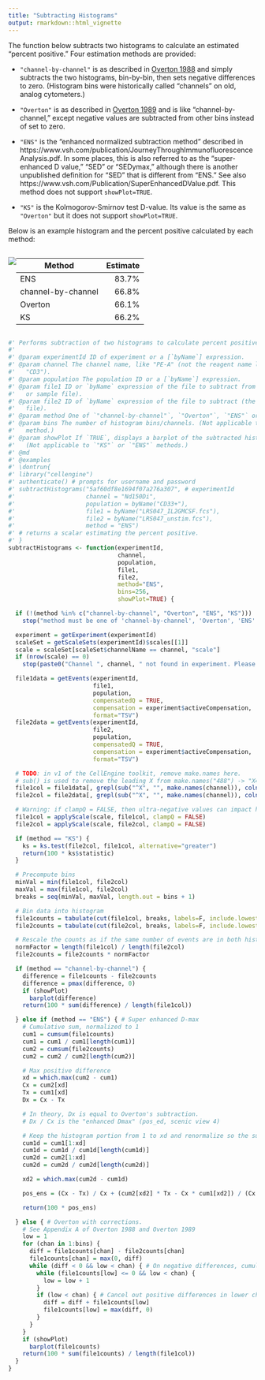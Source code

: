 ```yaml
---
title: "Subtracting Histograms"
output: rmarkdown::html_vignette
---
```


The function below subtracts two histograms to calculate an estimated "percent
positive." Four estimation methods are provided:

* `"channel-by-channel"` is as described in [Overton 1988](https://pubmed.ncbi.nlm.nih.gov/3061754/)
  and simply subtracts the two histograms, bin-by-bin, then sets negative
  differences to zero. (Histogram bins were historically called "channels" on
  old, analog cytometers.)

* `"Overton"` is as described in [Overton 1989](https://onlinelibrary.wiley.com/doi/epdf/10.1002/cyto.990100421)
  and is like "channel-by-channel," except negative values are subtracted from
  other bins instead of set to zero.

* `"ENS"` is the "enhanced normalized subtraction method" described in
  https://www.vsh.com/publication/JourneyThroughImmunofluorescenceAnalysis.pdf.
  In some places, this is also referred to as the "super-enhanced D value,"
  "SED" or "SEDymax," although there is another unpublished definition for
  "SED" that is different from "ENS." See also https://www.vsh.com/Publication/SuperEnhancedDValue.pdf.
  This method does not support `showPlot=TRUE`.

* `"KS"` is the Kolmogorov-Smirnov test D-value. Its value is the same as
  `"Overton"` but it does not support `showPlot=TRUE`.

Below is an example histogram and the percent positive calculated by each
method:

<div style="display: flex;">
  <img src="histosub1.png" style="max-width: unset;" />

  | Method | Estimate |
  | ------ | -------: |
  | ENS | 83.7%
  | channel-by-channel | 66.8%
  | Overton | 66.1%
  | KS | 66.2%

</div>

```R
#' Performs subtraction of two histograms to calculate percent positive.
#'
#' @param experimentId ID of experiment or a [`byName`] expression.
#' @param channel The channel name, like "PE-A" (not the reagent name like
#'   "CD3").
#' @param population The population ID or a [`byName`] expression.
#' @param file1 ID or `byName` expression of the file to subtract from (the test
#'   or sample file).
#' @param file2 ID of `byName` expression of the file to subtract (the control
#'   file).
#' @param method One of `"channel-by-channel"`, `"Overton"`, `"ENS"` or `"KS"`.
#' @param bins The number of histogram bins/channels. (Not applicable to `"KS"`
#'   method.)
#' @param showPlot If `TRUE`, displays a barplot of the subtracted histograms.
#'   (Not applicable to `"KS"` or `"ENS"` methods.)
#' @md
#' @examples
#' \dontrun{
#' library("cellengine")
#' authenticate() # prompts for username and password
#' subtractHistograms("5af60df8e1694f07a276a307", # experimentId
#'                    channel = "Nd150Di",
#'                    population = byName("CD33+"),
#'                    file1 = byName("LRS047_IL2GMCSF.fcs"),
#'                    file2 = byName("LRS047_unstim.fcs"),
#'                    method = "ENS")
#' # returns a scalar estimating the percent positive.
#' }
subtractHistograms <- function(experimentId,
                               channel,
                               population,
                               file1,
                               file2,
                               method="ENS",
                               bins=256,
                               showPlot=TRUE) {

  if (!(method %in% c("channel-by-channel", "Overton", "ENS", "KS")))
    stop("method must be one of 'channel-by-channel', 'Overton', 'ENS' or 'KS'.")

  experiment = getExperiment(experimentId)
  scaleSet = getScaleSets(experimentId)$scales[[1]]
  scale = scaleSet[scaleSet$channelName == channel, "scale"]
  if (nrow(scale) == 0)
    stop(paste0("Channel ", channel, " not found in experiment. Please check the spelling."))

  file1data = getEvents(experimentId,
                        file1,
                        population,
                        compensatedQ = TRUE,
                        compensation = experiment$activeCompensation,
                        format="TSV")
  file2data = getEvents(experimentId,
                        file2,
                        population,
                        compensatedQ = TRUE,
                        compensation = experiment$activeCompensation,
                        format="TSV")

  # TODO: in v1 of the CellEngine toolkit, remove make.names here.
  # sub() is used to remove the leading X from make.names("488") -> "X488"
  file1col = file1data[, grepl(sub("^X", "", make.names(channel)), colnames(file1data))]
  file2col = file2data[, grepl(sub("^X", "", make.names(channel)), colnames(file2data))]

  # Warning: if clampQ = FALSE, then ultra-negative values can impact histograms.
  file1col = applyScale(scale, file1col, clampQ = FALSE)
  file2col = applyScale(scale, file2col, clampQ = FALSE)

  if (method == "KS") {
    ks = ks.test(file2col, file1col, alternative="greater")
    return(100 * ks$statistic)
  }

  # Precompute bins
  minVal = min(file1col, file2col)
  maxVal = max(file1col, file2col)
  breaks = seq(minVal, maxVal, length.out = bins + 1)

  # Bin data into histogram
  file1counts = tabulate(cut(file1col, breaks, labels=F, include.lowest=T), nbins=bins)
  file2counts = tabulate(cut(file2col, breaks, labels=F, include.lowest=T), nbins=bins)

  # Rescale the counts as if the same number of events are in both histograms.
  normFactor = length(file1col) / length(file2col)
  file2counts = file2counts * normFactor

  if (method == "channel-by-channel") {
    difference = file1counts - file2counts
    difference = pmax(difference, 0)
    if (showPlot)
      barplot(difference)
    return(100 * sum(difference) / length(file1col))

  } else if (method == "ENS") { # Super enhanced D-max
    # Cumulative sum, normalized to 1
    cum1 = cumsum(file1counts)
    cum1 = cum1 / cum1[length(cum1)]
    cum2 = cumsum(file2counts)
    cum2 = cum2 / cum2[length(cum2)]

    # Max positive difference
    xd = which.max(cum2 - cum1)
    Cx = cum2[xd]
    Tx = cum1[xd]
    Dx = Cx - Tx

    # In theory, Dx is equal to Overton's subtraction.
    # Dx / Cx is the "enhanced Dmax" (pos_ed, scenic view 4)

    # Keep the histogram portion from 1 to xd and renormalize so the sum is 1
    cum1d = cum1[1:xd]
    cum1d = cum1d / cum1d[length(cum1d)]
    cum2d = cum2[1:xd]
    cum2d = cum2d / cum2d[length(cum2d)]

    xd2 = which.max(cum2d - cum1d)

    pos_ens = (Cx - Tx) / Cx + (cum2[xd2] * Tx - Cx * cum1[xd2]) / (Cx * Cx)

    return(100 * pos_ens)

  } else { # Overton with corrections.
    # See Appendix A of Overton 1988 and Overton 1989
    low = 1
    for (chan in 1:bins) {
      diff = file1counts[chan] - file2counts[chan]
      file1counts[chan] = max(0, diff)
      while (diff < 0 && low < chan) { # On negative differences, cumulative subtract.
        while (file1counts[low] <= 0 && low < chan) {
          low = low + 1
        }
        if (low < chan) { # Cancel out positive differences in lower channels.
          diff = diff + file1counts[low]
          file1counts[low] = max(diff, 0)
        }
      }
    }
    if (showPlot)
      barplot(file1counts)
    return(100 * sum(file1counts) / length(file1col))
  }
}
```
